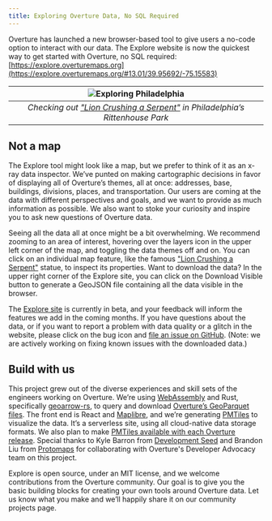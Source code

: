 ```yaml
---
title: Exploring Overture Data, No SQL Required
---
```


Overture has launched a new browser-based tool to give users a no-code option to interact with our data. The Explore website is now the quickest way to get started with Overture, no SQL required: [https://explore.overturemaps.org](https://explore.overturemaps.org/#13.01/39.95692/-75.15583)

| ![Exploring Philadelphia](/img/blog/explore-philadelphia2.gif) | 
|:--:| 
| *Checking out ["Lion Crushing a Serpent"](https://www.associationforpublicart.org/artwork/lion-crushing-a-serpent/) in Philadelphia’s Rittenhouse Park* |

## Not a map 

The Explore tool might look like a map, but we prefer to think of it as an x-ray data inspector. We’ve punted on making cartographic decisions in favor of displaying all of Overture’s themes, all at once: addresses, base, buildings, divisions, places, and transportation. Our users are coming at the data with different perspectives and goals, and we want to provide as much information as possible. We also want to stoke your curiosity and inspire you to ask new questions of Overture data. 

Seeing all the data all at once might be a bit overwhelming. We recommend zooming to an area of interest, hovering over the layers icon in the upper left corner of the map, and toggling the data themes off and on. You can click on an individual map feature, like the famous ["Lion Crushing a Serpent"](https://youtu.be/rTl2ewUc6bA?feature=shared) statue, to inspect its properties. Want to download the data? In the upper right corner of the Explore site, you can click on the Download Visible button to generate a GeoJSON file containing all the data visible in the browser. 

The [Explore site](https://explore.overturemaps.org/#13.01/39.95692/-75.15583) is currently in beta, and your feedback will inform the features we add in the coming months. If you have questions about the data, or if you want to report a problem with data quality or a glitch in the website, please click on the bug icon and [file an issue on GitHub](https://github.com/OvertureMaps/io-site/issues). (Note: we are actively working on fixing known issues with the downloaded data.)

## Build with us

This project grew out of the diverse experiences and skill sets of the engineers working on Overture. We’re using [WebAssembly](https://webassembly.org/) and Rust, specifically [geoarrow-rs](https://geoarrow.org/geoarrow-rs/), to query and download [Overture’s GeoParquet files](https://docs.overturemaps.org/getting-data/). The front end is React and [Maplibre](https://maplibre.org/), and we’re generating [PMTiles](https://docs.protomaps.com/pmtiles/) to visualize the data. It’s a serverless site, using all cloud-native data storage formats. We also plan to make [PMTiles available with each Overture release](https://github.com/OvertureMaps/overture-tiles). Special thanks to Kyle Barron from [Development Seed](https://developmentseed.org/) and Brandon Liu from [Protomaps](https://protomaps.com/) for collaborating with Overture's Developer Advocacy team on this project. 

Explore is open source, under an MIT license, and we welcome contributions from the Overture community. Our goal is to give you the basic building blocks for creating your own tools around Overture data. Let us know what you make and we’ll happily share it on our community projects page. 

